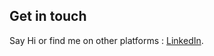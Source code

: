 ## Get in touch



Say Hi or find me on other platforms : [LinkedIn](https://www.linkedin.com/in/iamaravindh).

